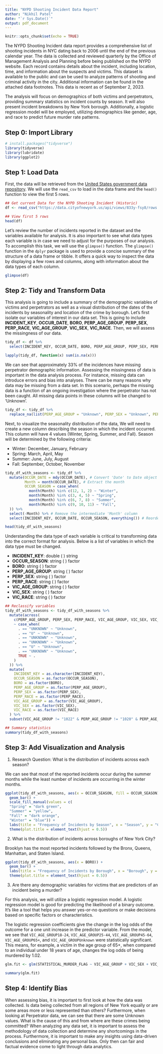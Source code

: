 ```yaml
---
title: "NYPD Shooting Incident Data Report"
author: "Nikhil Patel"
date: "`r Sys.Date()`"
output: pdf_document
---
```


```r
knitr::opts_chunk$set(echo = TRUE)
```

The NYPD Shooting Incident data report provides a comprehensive list of shooting incidents in NYC dating back to 2006 until the end of the previous calendar year. The data is collected and reviewed quarterly by the Office of Management Analysis and Planning before being published on the NYPD website. Each record contains details about the incident, including location, time, and information about the suspects and victims. This dataset is available to the public and can be used to analyze patterns of shooting and criminal activity in the city. Additional information can be found in the attached data footnotes. This data is recent as of September 2, 2023.

The analysis will focus on demographics of both victims and perpetrators, providing summary statistics on incident counts by season. It will also present incident breakdowns by New York borough. Additionally, a logistic regression model will be employed, utilizing demographics like gender, age, and race to predict future murder rate patterns.

## Step 0: Import Library

```r
# install.packages("tidyverse")
library(tidyverse)
library(lubridate)
library(ggplot2)

```

## Step 1: Load Data

First, the data will be retrieved from the [United States government data repository](https://catalog.data.gov/dataset/nypd-shooting-incident-data-historic). We will use the `read_csv` to load in the data frame and the `head()` function to view the first 5 rows.

```r
## Get current Data for the NYPD Shooting Incident (Historic)
df <- read_csv("https://data.cityofnewyork.us/api/views/833y-fsy8/rows.csv?accessType=DOWNLOAD")

## View first 5 rows
head(df)

```

Let's review the number of incidents reported in the dataset and the variables available for analysis. It is also important to see what data types each variable is in case we need to adjust for the purposes of our analysis. To accomplish this task, we will use the `glimpse()` function. The `glimpse()` function in the `dplyr` package is used to provide a concise summary of the structure of a data frame or tibble. It offers a quick way to inspect the data by displaying a few rows and columns, along with information about the data types of each column.

```r
glimpse(df)

```

## Step 2: Tidy and Transform Data

This analysis is going to include a summary of the demographic variables of victims and perpetrators as well as a visual distribution of the dates of the incidents by seasonality and location of the crime by borough. Let's first isolate our variables of interest in our data set. This is going to include **INCIDENT_KEY**, **OCCUR_DATE**, **BORO**, **PERP_AGE_GROUP**, **PERP_SEX**, **PERP_RACE**, **VIC_AGE_GROUP**, **VIC_SEX**, **VIC_RACE**. Then, we will assess the missingness of our data.

```r
tidy_df <- df %>%
  select(INCIDENT_KEY, OCCUR_DATE, BORO, PERP_AGE_GROUP, PERP_SEX, PERP_RACE, VIC_AGE_GROUP, VIC_SEX, VIC_RACE, STATISTICAL_MURDER_FLAG)

lapply(tidy_df, function(x) sum(is.na(x)))

```

We can see that approximately 33% of the incidences have missing perpetrator demographic information. Assessing the missingness of data is important in the data analysis process. For instance, missing data can introduce errors and bias into analyses. There can be many reasons why data may be missing from a data set. In this scenario, perhaps the missing data is a function of an ongoing investigation where the perpetrator has not been caught. All missing data points in these columns will be changed to 'Unknown'.

```r
tidy_df <- tidy_df %>%
  replace_na(list(PERP_AGE_GROUP = "Unknown", PERP_SEX = "Unknown", PERP_RACE = 'Unknown'))
```

Next, to visualize the seasonality distribution of the data, We will need to create a new column describing the season in which the incident occurred. This column will have 4 values (Winter, Spring, Summer, and Fall). Season will be determined by the following criteria: \

  * Winter: December, January, February 
  * Spring: March, April, May 
  * Summer: June, July, August 
  * Fall: September, October, November
  
```r
tidy_df_with_seasons <- tidy_df %>%
  mutate(OCCUR_DATE = mdy(OCCUR_DATE), # Convert 'Date' to Date object (month-day-year)
         Month = month(OCCUR_DATE), # Extract the month
         OCCUR_SEASON = case_when(
           month(Month) %in% c(12, 1, 2) ~ "Winter",
           month(Month) %in% c(3, 4, 5) ~ "Spring",
           month(Month) %in% c(6, 7, 8) ~ "Summer",
           month(Month) %in% c(9, 10, 11) ~ "Fall",
  )) %>%
  select(-Month) %>% # Remove the intermediate 'Month' column
  select(INCIDENT_KEY, OCCUR_DATE, OCCUR_SEASON, everything()) # Reorder columns

head(tidy_df_with_seasons)
```

Understanding the data type of each variable is critical to transforming data into the correct format for analysis. Below is a list of variables in which the data type must be changed. \

  * **INCIDENT_KEY**: double \( \rightarrow \) string
  * **OCCUR_SEASON**: string \( \rightarrow \) factor
  * **BORO**: string \( \rightarrow \) factor
  * **PERP_AGE_GROUP**: string \( \rightarrow \) factor
  * **PERP_SEX**: string \( \rightarrow \) factor
  * **PERP_RACE**: string \( \rightarrow \) factor
  * **VIC_AGE_GROUP**: string \( \rightarrow \) factor
  * **VIC_SEX**: string \( \rightarrow \) factor
  * **VIC_RACE**: string \( \rightarrow \) factor
  
```r
## Reclassify variables
tidy_df_with_seasons <- tidy_df_with_seasons %>%
  mutate(across(
    c(PERP_AGE_GROUP, PERP_SEX, PERP_RACE, VIC_AGE_GROUP, VIC_SEX, VIC_RACE),
    ~ case_when(
      . == "UNKNOWN" ~ "Unknown",
      . == "U" ~ "Unknown",
      . == "UNKNOWN" ~ "Unknown",
      . == "UNKNOWN" ~ "Unknown",
      . == "U" ~ "Unknown",
      . == "UNKNOWN" ~ "Unknown",
      TRUE ~ .
    )
  )) %>%
  mutate(
    INCIDENT_KEY = as.character(INCIDENT_KEY),
    OCCUR_SEASON = as.factor(OCCUR_SEASON),
    BORO = as.factor(BORO),
    PERP_AGE_GROUP = as.factor(PERP_AGE_GROUP),
    PERP_SEX = as.factor(PERP_SEX),
    PERP_RACE = as.factor(PERP_RACE),
    VIC_AGE_GROUP = as.factor(VIC_AGE_GROUP),
    VIC_SEX = as.factor(VIC_SEX),
    VIC_RACE = as.factor(VIC_RACE)
  ) %>%
  subset(VIC_AGE_GROUP != "1022" & PERP_AGE_GROUP != "1020" & PERP_AGE_GROUP != "224" & PERP_AGE_GROUP != "940")

## Summary statistics
summary(tidy_df_with_seasons)
```

## Step 3: Add Visualization and Analysis

  1) Research Question: What is the distribution of incidents across each season?
  
We can see that most of the reported incidents occur during the summer months while the least number of incidents are occurring in the winter months.

```r

ggplot(tidy_df_with_seasons, aes(x = OCCUR_SEASON, fill = OCCUR_SEASON)) +
  geom_bar() +
  scale_fill_manual(values = c(
  "Spring" = "dark green",
  "Summer" = "yellow",
  "Fall" = "dark orange",
  "Winter" = "blue")) +
  labs(title = "Frequency of Incidents by Season", x = "Season", y = "Count of Reported Incidents") +
  theme(plot.title = element_text(hjust = 0.5))
```
  2) What is the distribution of incidents across boroughs of New York City?
  
Brooklyn has the most reported incidents followed by the Bronx, Queens, Manhattan, and Staten Island. 

```r

ggplot(tidy_df_with_seasons, aes(x = BORO)) +
  geom_bar() +
  labs(title = "Frequency of Incidents by Borough", x = "Borough", y = "Count of Reported Incidents") +
  theme(plot.title = element_text(hjust = 0.5))
```

  3) Are there any demographic variables for victims that are predictors of an incident being a murder?
  
For this analysis, we will utilize a logistic regression model. A logistic regression model is good for predicting the likelihood of a binary outcome. It's like a tool that helps you answer yes-or-no questions or make decisions based on specific factors or characteristics.

The logistic regression coefficients give the change in the log odds of the outcome for a one unit increase in the predictor variable. From the model, we see that `VIC_AGE_GROUP18-24`, `VIC_AGE_GROUP25-44`, `VIC_AGE_GROUP45-64`, `VIC_AGE_GROUP65+`, and `VIC_AGE_GROUPUnknown` were statistically significant. This means, for example, a victim in the age group of 65+, when compared to an individual under 18 years of age, changes the log odds of being murdered by 1.02.
  
```r

glm.fit <- glm(STATISTICAL_MURDER_FLAG ~ VIC_AGE_GROUP + VIC_SEX + VIC_RACE, family = binomial, data = tidy_df_with_seasons)

summary(glm.fit)
```

## Step 4: Identify Bias

When assessing bias, it is important to first look at how the data was collected. Is data being collected from all regions of New York equally or are some areas more or less represented than others? Furthermore, when looking at Perpetrator data, we can see that there are some Unknown values. What is the cause of this and from where are these crimes being committed? When analyzing any data set, it is important to assess the methodology of data collection and determine any shortcomings in the process. Furthermore, it is important to make any insights using data-driven conclusions and eliminating any personal bias. Only then can fair and factual evidence come to light through data analytics.